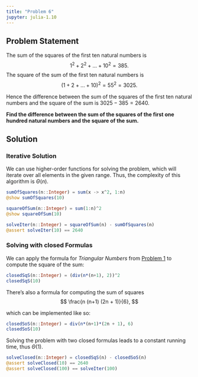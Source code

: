 ```yaml
---
title: "Problem 6"
jupyter: julia-1.10
---
```


## Problem Statement

The sum of the squares of the first ten natural numbers is
$$1^2 + 2^2 + \dots + 10^2 = 385.$$
The square of the sum of the first ten natural numbers is
$$(1 + 2 + \dots + 10)^2 = 55^2 = 3025.$$

Hence the difference between the sum of the squares of the first ten natural numbers and the
square of the sum is $3025 - 385 = 2640$.

**Find the difference between the sum of the squares of the first one hundred natural numbers
and the square of the sum.**

## Solution

### Iterative Solution

We can use higher-order functions for solving the problem, which will iterate over all
elements in the given range.
Thus, the complexity of this algorithm is $\Theta(n)$.

```julia
sumOfSquares(n::Integer) = sum(x -> x^2, 1:n)
@show sumOfSquares(10)

squareOfSum(n::Integer) = sum(1:n)^2
@show squareOfSum(10)

solveIter(n::Integer) = squareOfSum(n) - sumOfSquares(n)
@assert solveIter(10) == 2640
```

### Solving with closed Formulas

We can apply the formula for *Triangular Numbers* from
[Problem 1](problem001.qmd#eq-triangular) to compute the square of the sum:

```julia
closedSqS(n::Integer) = (div(n*(n+1), 2))^2
closedSqS(10)
```

There's also a formula for computing the sum of squares
$$
\frac{n (n+1) (2n + 1)}{6},
$$

which can be implemented like so:

```julia
closedSoS(n::Integer) = div(n*(n+1)*(2n + 1), 6)
closedSoS(10)
```

Solving the problem with two closed formulas leads to a constant running time,
thus $\Theta(1)$.

```julia
solveClosed(n::Integer) = closedSqS(n) - closedSoS(n)
@assert solveClosed(10) == 2640
@assert solveClosed(100) == solveIter(100)
```